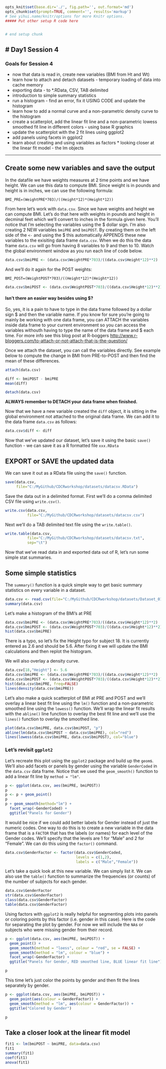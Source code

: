 ```r
opts_knit$set(base.dir='./', fig.path='', out.format='md')
opts_chunk$set(prompt=TRUE, comment='', results='markup')
# See yihui.name/knitr/options for more Knitr options.
##### Put other setup R code here


# end setup chunk
```
# Day1 Session 4
---

### Goals for Session 4

* now that data is read in, create new variables (BMI from Ht and Wt)
* learn how to attach and detach datasets - temporary loading of data into cache memory
* exporting data - to *.RData, CSV, TAB delimited
* introduction to simple summary statistics
* run a histogram - find an error, fix it USING CODE and update the histogram
* learn how to add a normal curve and a non-parametric density curve to the histogram
* create a scatterplot, add the linear fit line and a non-parametric lowess smoothed fit line in different colors - using base R graphics
* update the scatterplot with the 2 fit lines using ggplot2
* add panels using facets in ggplot2
* learn about creating and using variables as factors * looking closer at the linear fit model - the lm objects

---

## Create some new variables and save the output

In the datafile we have weights measures at 2 time points and we have height. We can use this data to compute BMI. Since weight is in pounds and height is in inches, we can use the following formula:

`BMI_PRE=(WeightPRE*703)/((Height*12)*(Height*12))`

From here let's work with `data.csv`. Since we have weights and height we can compute BMI. Let's do that here with weights in pounds and height in decminal feet which we'll convert to inches in the formula given here. You'll notice that I'm selecting the variables using the $ dollar sign. I'm also creating 2 NEW variables `bmiPRE` and `bmiPOST`. By creating them on the left side of the `<-` and using the $ this automatically APPENDS these new variables to the exisiting data frame `data.csv`. When we do this the data frame `data.csv` will go from having 8 variables to 9 and then to 10. Watch the global environment window as you run each line of code below.

```r
data.csv$bmiPRE <- (data.csv$WeightPRE*703)/((data.csv$Height*12)**2)
```

And we'll do it again for the POST weights:

`BMI_POST=(WeightPOST*703)/((Height*12)*(Height*12))`

```r
data.csv$bmiPOST <- (data.csv$WeightPOST*703)/((data.csv$Height*12)**2)
```

#### Isn't there an easier way besides using $?

So, yes, it is a pain to have to type in the data frame followed by a dollar sign $ and then the variable name. If you know for sure you're going to mainly be working with one data frame, you can ATTACH the variables inside data frame to your current environment so you can access the variables withouth having to type the name of the data frame and $ each time. For more info see this blog post at R-boggers [http://www.r-bloggers.com/to-attach-or-not-attach-that-is-the-question/](http://www.r-bloggers.com/to-attach-or-not-attach-that-is-the-question/)

Once we attach the dataset, you can call the variables directly. See example below to compute the change in BMI from PRE-to-POST and then find the mean of these differences.

```r
attach(data.csv)

diff <- bmiPOST - bmiPRE
mean(diff)

detach(data.csv)
```

**ALWAYS remember to DETACH your data frame when finished.**

Now that we have a new variable created the `diff` object, it is sitting in the global environment not attached to the original data frame. We can add it to the data frame `data.csv` as follows:

```r
data.csv$diff <- diff
```

Now that we've updated our dataset, let's save it using the basic `save()` function - we can save it as a R formatted file `xxx.RData`

## EXPORT or SAVE the updated data

We can save it out as a RData file using the `save()` function.

```r
save(data.csv, 
     file="C:/MyGithub/CDCRworkshop/datasets/datacsv.RData")
```

Save the data out in a delimited format. First we'll do a comma delimited CSV file using `write.csv()`.

```r
write.csv(data.csv, 
          file="C:/MyGithub/CDCRworkshop/datasets/datacsv.csv")
```

Next we'll do a TAB delimited text file using the `write.table()`.

```r
write.table(data.csv, 
          file="C:/MyGithub/CDCRworkshop/datasets/datacsv.txt",
          sep="\t")
```


Now that we've read data in and exported data out of R, let's run some simple stat summaries.

## Some simple statistics

The `summary()` function is a quick simple way to get basic summary statistics on every variable in a dataset.

```r
data.csv <- read.csv(file="C:/MyGithub/CDCRworkshop/datasets/Dataset_01_comma.csv")
summary(data.csv)

```

Let's make a histogram of the BMI's at PRE

```r
data.csv$bmiPRE <- (data.csv$WeightPRE*703)/((data.csv$Height*12)**2)
data.csv$bmiPOST <- (data.csv$WeightPOST*703)/((data.csv$Height*12)**2)
hist(data.csv$bmiPRE)
```

There is a typo, so let's fix the Height typo for subject 18. It is currently entered as 2.6 and should be 5.6. After fixing it we will update the BMI calculations and then replot the histogram.

We will also overlay a density curve.

```r
data.csv[18,"Height"] <- 5.6
data.csv$bmiPRE <- (data.csv$WeightPRE*703)/((data.csv$Height*12)**2)
data.csv$bmiPOST <- (data.csv$WeightPOST*703)/((data.csv$Height*12)**2)
hist(data.csv$bmiPRE, freq=FALSE)
lines(density(data.csv$bmiPRE))
```

Let's also make a quick scatterplot of BMI at PRE and POST and we'll overlay a linear best fit line using the `lm()` function and a non-parametric smoothed line using the `lowess()` function. We'll wrap the linear fit results with the `abline()` line function to overlay the best fit line and we'll use the `lines()` function to overlay the smoothed line.

```r
plot(data.csv$bmiPRE, data.csv$bmiPOST, "p")
abline(lm(data.csv$bmiPOST ~ data.csv$bmiPRE), col="red")
lines(lowess(data.csv$bmiPRE, data.csv$bmiPOST), col="blue")

```

### Let's revisit `ggplot2` 

Let's recreate this plot using the `ggplot2` package and build up the `geom`s. We'll also add facets or panels by gender using the variable `GenderCoded` in the `data.csv` data frame. Notice that we used the `geom_smooth()` function to add a linear fit line by `method = "lm"`.

```r

p <- ggplot(data.csv, aes(bmiPRE, bmiPOST))
p
p <- p + geom_point()
p
p + geom_smooth(method="lm") + 
  facet_wrap(~GenderCoded) + 
  ggtitle("Panels for Gender")
```

It would be nice if we could add better labels for Gender instead of just the numeric codes. One way to do this is to create a new variable in the data frame that is a `FACTOR` that has the labels (or names) for each level of the Gender codes. We'll specify that the levels are 1 for "Male" and 2 for "Female". We can do this using the `factor()` command.

```r

data.csv$GenderFactor <- factor(data.csv$GenderCoded,
                                levels = c(1,2),
                                labels = c("Male","Female"))
```

Let's take a quick look at this new variable. We can simply list it. We can also use the `table()` function to summarize the frequencies (or counts) of the number of subjects for each gender.

```r
data.csv$GenderFactor
str(data.csv$GenderFactor)
class(data.csv$GenderFactor)
table(data.csv$GenderFactor)

```

Using factors with `ggplot2` is really helpful for segmenting plots into panels or coloring points by this factor (i.e. gender in this case). Here is the code for separating the plot by gender. For now we will include the `NA`s or subjects who were missing gender from their record.

```r

p <- ggplot(data.csv, aes(bmiPRE, bmiPOST)) + 
  geom_point() + 
  geom_smooth(method = "loess", colour = "red", se = FALSE) + 
  geom_smooth(method = "lm", colour = "blue") + 
  facet_wrap(~GenderFactor) + 
  ggtitle("Panels for Gender, RED smoothed line, BLUE linear fit line")

p
```

This time let's just color the points by gender and then fit the lines separately by gender.

```r

p <- ggplot(data.csv, aes(bmiPRE, bmiPOST)) + 
  geom_point(aes(colour = GenderFactor)) + 
  geom_smooth(method = "lm", aes(colour = GenderFactor)) + 
  ggtitle("Colored by Gender")

p

```

## Take a closer look at the linear fit model

```r
fit1 <- lm(bmiPOST ~ bmiPRE, data=data.csv)
fit1
summary(fit1)
coef(fit1)
anova(fit1)

```



